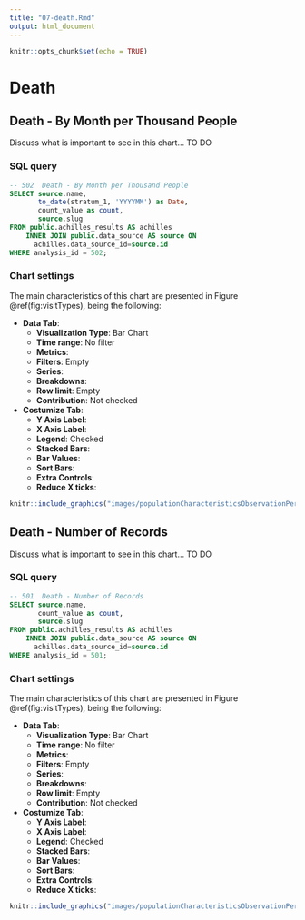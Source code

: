 ```yaml
---
title: "07-death.Rmd"
output: html_document
---
```


```r
knitr::opts_chunk$set(echo = TRUE)
```

# Death

## Death - By Month per Thousand People

Discuss what is important to see in this chart... TO DO

### SQL query

```sql
-- 502  Death - By Month per Thousand People
SELECT source.name,
       to_date(stratum_1, 'YYYYMM') as Date,
       count_value as count, 
       source.slug
FROM public.achilles_results AS achilles 
	INNER JOIN public.data_source AS source ON 
	  achilles.data_source_id=source.id
WHERE analysis_id = 502;
```

### Chart settings

The main characteristics of this chart are presented in Figure \@ref(fig:visitTypes), being the following:

- **Data Tab**:
    - **Visualization Type**: Bar Chart
    - **Time range**: No filter
    - **Metrics**:
    - **Filters**: Empty
    - **Series**:
    - **Breakdowns**:
    - **Row limit**: Empty
    - **Contribution**: Not checked
- **Costumize Tab**:
    - **Y Axis Label**: 
    - **X Axis Label**: 
    - **Legend**: Checked
    - **Stacked Bars**:
    - **Bar Values**:
    - **Sort Bars**:
    - **Extra Controls**:
    - **Reduce X ticks**:

```r
knitr::include_graphics("images/populationCharacteristicsObservationPeriodStartDates.png")
```

## Death - Number of Records

Discuss what is important to see in this chart... TO DO

### SQL query

```sql
-- 501  Death - Number of Records
SELECT source.name,
       count_value as count, 
       source.slug
FROM public.achilles_results AS achilles 
	INNER JOIN public.data_source AS source ON 
	  achilles.data_source_id=source.id
WHERE analysis_id = 501;
```

### Chart settings

The main characteristics of this chart are presented in Figure \@ref(fig:visitTypes), being the following:

- **Data Tab**:
    - **Visualization Type**: Bar Chart
    - **Time range**: No filter
    - **Metrics**:
    - **Filters**: Empty
    - **Series**:
    - **Breakdowns**:
    - **Row limit**: Empty
    - **Contribution**: Not checked
- **Costumize Tab**:
    - **Y Axis Label**: 
    - **X Axis Label**: 
    - **Legend**: Checked
    - **Stacked Bars**:
    - **Bar Values**:
    - **Sort Bars**:
    - **Extra Controls**:
    - **Reduce X ticks**:

```r
knitr::include_graphics("images/populationCharacteristicsObservationPeriodStartDates.png")
```

